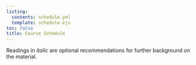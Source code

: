 ```yaml
---
listing: 
  contents: schedule.yml
  template: schedule.ejs
toc: false
title: Course Schedule
---
```


Readings in *italic* are optional recommendations for further background on the material.     